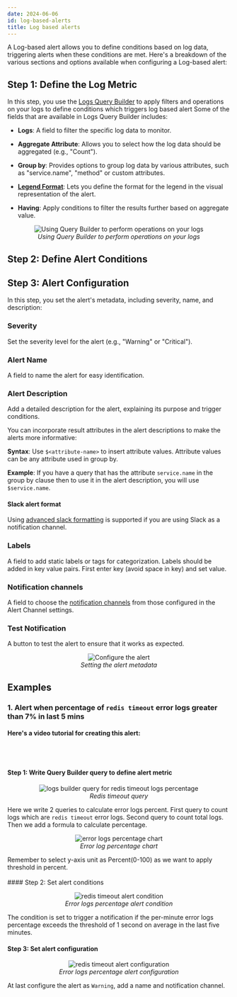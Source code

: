 ```yaml
---
date: 2024-06-06
id: log-based-alerts
title: Log based alerts 
---
```



A Log-based alert allows you to define conditions based on log data, triggering alerts when these conditions are met. Here's a breakdown of the various sections and options available when configuring a Log-based alert:

## Step 1: Define the Log Metric

In this step, you use the [Logs Query Builder](https://signoz.io/docs/userguide/query-builder/#logs-and-traces-query-builder)
to apply filters and operations on your logs to define conditions which triggers log based alert Some of the fields that are available in Logs Query Builder includes:

- **Logs**: A field to filter the specific log data to monitor. 

- **Aggregate Attribute**: Allows you to select how the log data should be aggregated (e.g., "Count").

- **Group by**: Provides options to group log data by various attributes, such as "service.name", "method" or custom attributes.

- **[Legend Format](https://signoz.io/docs/userguide/query-builder/#legend-format)**: Lets you define the format for the legend in the visual representation of the alert.

- **Having**: Apply conditions to filter the results further based on aggregate value.

<figure data-zoomable align='center'>
    <img src="/img/docs/alerts/alerts-log-based-1.webp" alt="Using Query Builder to perform operations on your logs"/>
    <figcaption><i>Using Query Builder to perform operations on your logs</i></figcaption>
</figure>


## Step 2: Define Alert Conditions

<AlertCondition />

## Step 3: Alert Configuration
In this step, you set the alert's metadata, including severity, name, and description:

### Severity
Set the severity level for the alert (e.g., "Warning" or "Critical").

### Alert Name
A field to name the alert for easy identification.

### Alert Description

Add a detailed description for the alert, explaining its purpose and trigger conditions.

You can incorporate result attributes in the alert descriptions to make the alerts more informative:

**Syntax**: Use `$<attribute-name>` to insert attribute values. Attribute values can be any attribute used in group by.

**Example**: If you have a query that has the attribute `service.name` in the group by clause then to use it in the alert description, you will use `$service.name`.

#### Slack alert format

Using [advanced slack formatting](https://api.slack.com/reference/surfaces/formatting#advanced) is supported if you are using Slack as a notification channel.

### Labels
A field to add static labels or tags for categorization. Labels should be added in key value pairs. First enter key (avoid space in key) and set value.

### Notification channels
A field to choose the [notification channels](https://signoz.io/docs/setup-alerts-notification) from those configured in the Alert Channel settings.

### Test Notification
A button to test the alert to ensure that it works as expected.

<figure data-zoomable align='center'>
    <img src="/img/docs/alerts/alerts-log-based-3.webp" alt="Configure the alert"/>
    <figcaption><i>Setting the alert metadata </i></figcaption>
</figure>

## Examples

### 1. Alert when percentage of `redis timeout` error logs greater than 7% in last 5 mins


#### Here's a video tutorial for creating this alert: 

<YouTube id="2IgZbpuuEW0" mute={false} />
<br></br>

#### Step 1: Write Query Builder query to define alert metric

<figure data-zoomable align='center'>
    <img src="/img/docs/product-features/alerts/logs/too-many-redis-timeouts-metric.png" alt="logs builder query for redis timeout logs percentage"/>
    <figcaption><i>Redis timeout query</i></figcaption>
</figure>

Here we write 2 queries to calculate error logs percent. First query to count logs which are `redis timeout` error logs.
Second query to count total logs. Then we add a formula to calculate percentage.

<figure data-zoomable align='center'>
    <img src="/img/docs/product-features/alerts/logs/too-many-redis-timeouts-chart.png" alt="error logs percentage chart"/>
    <figcaption><i>Error log percentage chart</i></figcaption>
</figure>

<Admonition type="info">
Remember to select y-axis unit as Percent(0-100) as we want to apply threshold in percent.
</Admonition>
<br></br>
#### Step 2: Set alert conditions

<figure data-zoomable align='center'>
    <img src="/img/docs/product-features/alerts/logs/too-many-redis-timeouts-conditions.png" alt="redis timeout alert condition"/>
    <figcaption><i>Error logs percentage alert condition</i></figcaption>
</figure>

The condition is set to trigger a notification if the per-minute error logs percentage exceeds the threshold of 1 second on average in the last five minutes.

#### Step 3: Set alert configuration

<figure data-zoomable align='center'>
    <img src="/img/docs/product-features/alerts/logs/too-many-redis-timeouts-configuration.png" alt="redis timeout alert configuration"/>
    <figcaption><i>Error logs percentage alert configuration</i></figcaption>
</figure>

At last configure the alert as `Warning`, add a name and notification channel.
